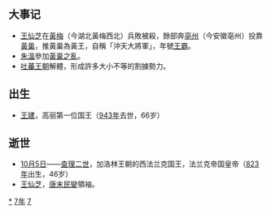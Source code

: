 {{yearTOC|877|唐'''[[乾符|乾符]]四年'''；日本'''[[貞觀_(清和天皇)|貞觀]]十九年'''，'''[[元慶|元慶]]元年'''}}

== 大事记 ==
* [[王仙芝|王仙芝]]在[[黃梅|黃梅]]（今湖北黃梅西北）兵敗被殺，餘部奔[[亳州|亳州]]（今安徽亳州）投靠[[黃巢|黃巢]]，推黃巢為黃王，自稱「沖天大將軍」，年號[[王霸|王霸]]。
* [[朱溫|朱溫]]參加[[黃巢之亂|黃巢之亂]]。
* [[吐蕃王朝|吐蕃王朝]]解體，形成許多大小不等的割據勢力。

== 出生 ==
*[[高麗太祖|王建]]，高丽第一位国王（[[943年|943年]]去世，66岁）

== 逝世 ==
{{Wikisource year mention}}
*[[10月5日|10月5日]]——[[查理_(秃头)|查理二世]]，加洛林王朝的西法兰克国王，法兰克帝国皇帝（[[823年|823年]]出生，46岁）
*[[王仙芝|王仙芝]]，[[唐末民變|唐末民變]]領袖。

[[Category:877年|*]]
[[Category:870年代|7年]]
[[Category:9世纪各年|7]]